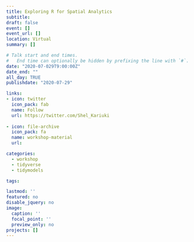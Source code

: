 ```yaml
---
title: Exploring R for Spatial Analytics
subtitle: 
draft: false
event: []
event_url: []
location: Virtual
summary: []

# Talk start and end times.
#   End time can optionally be hidden by prefixing the line with `#`.
date: "2020-07-029T9:00:00Z"
date_end: ""
all_day: TRUE
publishdate: "2020-07-29"

links:
- icon: twitter
  icon_pack: fab
  name: Follow
  url: https://twitter.com/Shel_Kariuki
  
- icon: file-archive
  icon_pack: fa
  name: workshop-material
  url:  

categories:  
  - workshop
  - tidyverse
  - tidymodels

tags:

lastmod: ''
featured: no
disable_jquery: no
image: 
  caption: ''
  focal_point: ''
  preview_only: no
projects: []
---
```







